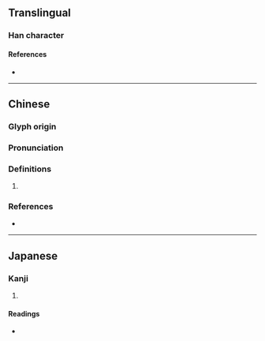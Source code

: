 {{character info/new}}
==Translingual==

===Han character===
{{Han char|rn=37|rad=大|as=02|sn=5|four=|canj=KLL|ids=⿱大⿰丿丨}}

====References====
* {{Han ref|kx=0249.080|dkj=05843|dj=0508.060|hdz=10525.020|uh=5930|ud=22832}}

----

==Chinese==
{{zh-forms}}

===Glyph origin===
{{Han etym}}

===Pronunciation===
{{zh-pron
|m=gǎo
|c=gou2
|mc=y
|oc=y
|cat=
}}

===Definitions===
{{zh-hanzi}}

# {{rfdef|zh}}

===References===
* {{R:yue:Jyutping Database}}

----

==Japanese==

===Kanji===
{{ja-kanji|grade=|rs=大02}}

# {{rfdef|ja|sort=大02}}

====Readings====
* {{ja-readings|on=[[こう]] (kō), [[ごう]] (gō)|kun=[[はなつ]] (hanatsu)}}
